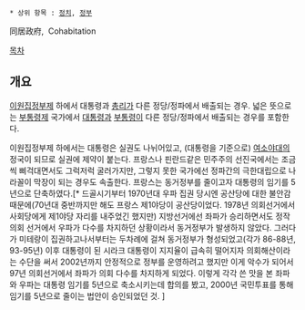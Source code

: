  * 상위 항목 : [[정치]], [[정부]]

同居政府, 
Cohabitation

[[목차]]
== 개요 ==
[[이원집정부제]] 하에서 대통령과 [[총리]]가 다른 정당/정파에서 배출되는 경우. 넓은 뜻으로는 [[부통령]]제 국가에서 [[대통령]]과 [[부통령]]이 다른 정당/정파에서 배출되는 경우를 포함한다.

이원집정부제 하에서는 대통령은 실권도 나뉘어있고, (대통령을 기준으로) [[여소야대]]의 정국이 되므로 실권에 제약이 붙는다. 프랑스나 핀란드같은 민주주의 선진국에서는 조금씩 삐걱대면서도 그럭저럭 굴러가지만, 그렇지 못한 국가에선 정파간의 극한대립으로 나라꼴이 막장이 되는 경우도 속출한다. 프랑스는 동거정부를 줄이고자 대통령의 임기를 5년으로 단축하였다.[* 드골시기부터 1970년대 우파 집권 당시엔 공산당에 대한 불안감 때문에(70년대 중반까지만 해도 프랑스 제1야당이 공산당이었다. 1978년 의회선거에서 사회당에게 제1야당 자리를 내주었긴 했지만) 지방선거에선 좌파가 승리하면서도 정작 의회 선거에서 우파가 다수를 차지하던 상황이라서 동거정부가 발생하지 않았다. 그러다가 미테랑이 집권하고나서부터는 두차례에 걸쳐 동거정부가 형성되었고(각가 86-88년, 93-95년) 이후 대통령이 된 시라크 대통령이 지지율이 급속히 떨어지자 의회해산이라는 수단을 써서 2002년까지 안정적으로 정부를 운영하려고 했지만 이게 악수가 되어서 97년 의회선거에서 좌파가 의회 다수를 차지하게 되었다. 이렇게 각각 쓴 맛을 본 좌파와 우파는 대통령 임기를 5년으로 축소시키는데 합의를 봤고, 2000년 국민투표를 통해 임기를 5년으로 줄이는 법안이 승인되었던 것. ]
